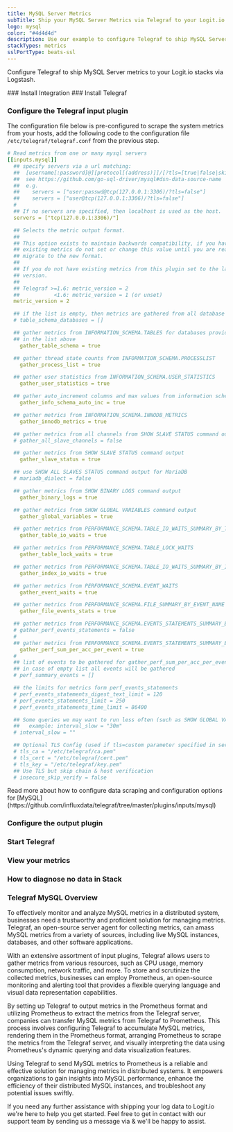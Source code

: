 ```yaml
---
title: MySQL Server Metrics
subTitle: Ship your MySQL Server Metrics via Telegraf to your Logit.io Stack
logo: mysql
color: "#4d4d4d"
description: Use our example to configure Telegraf to ship MySQL Server metrics to Logit.io. Configure Telegraf to send MySQL Server metrics to Logstash or Elastic.
stackTypes: metrics
sslPortType: beats-ssl
---
```


Configure Telegraf to ship MySQL Server metrics to your Logit.io stacks via Logstash.

<Steps>
  ### Install Integration
  <InstallIntegration/>
  ### Install Telegraf

  <InstallTelegraf />

  ### Configure the Telegraf input plugin

  The configuration file below is pre-configured to scrape the system metrics from your hosts, add the following code to the configuration file `/etc/telegraf/telegraf.conf` from the previous step.

  ```yaml copy
  # Read metrics from one or many mysql servers
  [[inputs.mysql]]
    ## specify servers via a url matching:
    ##  [username[:password]@][protocol[(address)]]/[?tls=[true|false|skip-verify|custom]]
    ##  see https://github.com/go-sql-driver/mysql#dsn-data-source-name
    ##  e.g.
    ##    servers = ["user:passwd@tcp(127.0.0.1:3306)/?tls=false"]
    ##    servers = ["user@tcp(127.0.0.1:3306)/?tls=false"]
    #
    ## If no servers are specified, then localhost is used as the host.
    servers = ["tcp(127.0.0.1:3306)/"]

    ## Selects the metric output format.
    ##
    ## This option exists to maintain backwards compatibility, if you have
    ## existing metrics do not set or change this value until you are ready to
    ## migrate to the new format.
    ##
    ## If you do not have existing metrics from this plugin set to the latest
    ## version.
    ##
    ## Telegraf >=1.6: metric_version = 2
    ##           <1.6: metric_version = 1 (or unset)
    metric_version = 2

    ## if the list is empty, then metrics are gathered from all database tables
    # table_schema_databases = []

    ## gather metrics from INFORMATION_SCHEMA.TABLES for databases provided
    ## in the list above
      gather_table_schema = true

    ## gather thread state counts from INFORMATION_SCHEMA.PROCESSLIST
      gather_process_list = true

    ## gather user statistics from INFORMATION_SCHEMA.USER_STATISTICS
      gather_user_statistics = true

    ## gather auto_increment columns and max values from information schema
      gather_info_schema_auto_inc = true

    ## gather metrics from INFORMATION_SCHEMA.INNODB_METRICS
      gather_innodb_metrics = true

    ## gather metrics from all channels from SHOW SLAVE STATUS command output
    # gather_all_slave_channels = false

    ## gather metrics from SHOW SLAVE STATUS command output
      gather_slave_status = true

    ## use SHOW ALL SLAVES STATUS command output for MariaDB
    # mariadb_dialect = false

    ## gather metrics from SHOW BINARY LOGS command output
      gather_binary_logs = true

    ## gather metrics from SHOW GLOBAL VARIABLES command output
      gather_global_variables = true

    ## gather metrics from PERFORMANCE_SCHEMA.TABLE_IO_WAITS_SUMMARY_BY_TABLE
      gather_table_io_waits = true

    ## gather metrics from PERFORMANCE_SCHEMA.TABLE_LOCK_WAITS
      gather_table_lock_waits = true

    ## gather metrics from PERFORMANCE_SCHEMA.TABLE_IO_WAITS_SUMMARY_BY_INDEX_USAGE
      gather_index_io_waits = true

    ## gather metrics from PERFORMANCE_SCHEMA.EVENT_WAITS
      gather_event_waits = true

    ## gather metrics from PERFORMANCE_SCHEMA.FILE_SUMMARY_BY_EVENT_NAME
      gather_file_events_stats = true

    ## gather metrics from PERFORMANCE_SCHEMA.EVENTS_STATEMENTS_SUMMARY_BY_DIGEST
    # gather_perf_events_statements = false
    #
    ## gather metrics from PERFORMANCE_SCHEMA.EVENTS_STATEMENTS_SUMMARY_BY_ACCOUNT_BY_EVENT_NAME
      gather_perf_sum_per_acc_per_event = true
    #
    ## list of events to be gathered for gather_perf_sum_per_acc_per_event
    ## in case of empty list all events will be gathered
    # perf_summary_events = []

    ## the limits for metrics form perf_events_statements
    # perf_events_statements_digest_text_limit = 120
    # perf_events_statements_limit = 250
    # perf_events_statements_time_limit = 86400

    ## Some queries we may want to run less often (such as SHOW GLOBAL VARIABLES)
    ##   example: interval_slow = "30m"
    # interval_slow = ""

    ## Optional TLS Config (used if tls=custom parameter specified in server uri)
    # tls_ca = "/etc/telegraf/ca.pem"
    # tls_cert = "/etc/telegraf/cert.pem"
    # tls_key = "/etc/telegraf/key.pem"
    ## Use TLS but skip chain & host verification
    # insecure_skip_verify = false
  ```

  <Callout type="info">
    Read more about how to configure data scraping and configuration options for [MySQL](https://github.com/influxdata/telegraf/tree/master/plugins/inputs/mysql)
  </Callout>

  ### Configure the output plugin

  <TelegrafOutputPlugin />

  ### Start Telegraf

  <StartTelegraf />

  ### View your metrics
  <LaunchStack source="MySQL_Server_Metrics_via_Telegraf" utmMedium="metrics" utmCampaign="telegraf-MySQL-metrics" />

  ### How to diagnose no data in Stack

  <DiagnoseNoData />

</Steps>

### Telegraf MySQL Overview

To effectively monitor and analyze MySQL metrics in a distributed system, businesses need a trustworthy and proficient solution for managing metrics. 
Telegraf, an open-source server agent for collecting metrics, can amass MySQL metrics from a variety of sources, including live MySQL instances, 
databases, and other software applications.

With an extensive assortment of input plugins, Telegraf allows users to gather metrics from various resources, such as CPU usage, memory consumption, 
network traffic, and more. To store and scrutinize the collected metrics, businesses can employ Prometheus, an open-source monitoring and alerting 
tool that provides a flexible querying language and visual data representation capabilities.

By setting up Telegraf to output metrics in the Prometheus format and utilizing Prometheus to extract the metrics from the Telegraf server, 
companies can transfer MySQL metrics from Telegraf to Prometheus. This process involves configuring Telegraf to accumulate MySQL metrics, 
rendering them in the Prometheus format, arranging Prometheus to scrape the metrics from the Telegraf server, and visually interpreting 
the data using Prometheus's dynamic querying and data visualization features.

Using Telegraf to send MySQL metrics to Prometheus is a reliable and effective solution for managing metrics in distributed systems. 
It empowers organizations to gain insights into MySQL performance, enhance the efficiency of their distributed MySQL instances, 
and troubleshoot any potential issues swiftly.

If you need any further assistance with shipping your log data to Logit.io we're here to help you get started. 
Feel free to get in contact with our support team by sending us a message via <IntercomButton text="live chat" /> 
& we'll be happy to assist.